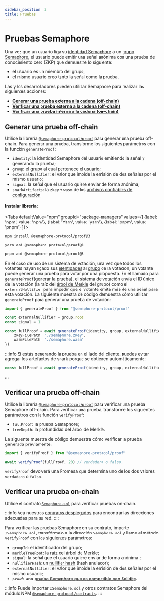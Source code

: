 ```yaml
---
sidebar_position: 3
title: Pruebas
---
```



# Pruebas Semaphore

Una vez que un usuario liga su [identidad Semaphore](/glossary#semaphore-identity) a un [grupo Semaphore](/glossary#semaphore-group), el usuario puede emitir una señal anónima con una prueba de conocimiento cero (ZKP) que demuestre lo siguiente:

-   el usuario es un miembro del grupo,
-   el mismo usuario creo tanto la señal como la prueba.

Las y los desarrolladores pueden utilizar Semaphore para realizar las siguientes acciones:

-   [**Generar una prueba externa a la cadena (off-chain)**](#generate-a-proof-off-chain)
-   [**Verificar una prueba externa a la cadena (off-chain)**](#verify-a-proof-off-chain)
-   [**Verificar una prueba interna a la cadena (on-chain)**](#verify-a-proof-on-chain)

## Generar una prueba off-chain

Utilice la librería [`@semaphore-protocol/proof`](https://github.com/semaphore-protocol/semaphore/tree/main/packages/proof) para generar una prueba off-chain.
Para generar una prueba, transforme los siguientes parámetros con la función `generateProof`:

-   `identity`: la identidad Semaphore del usuario emitiendo la señal y generando la prueba;
-   `group`: el grupo al cual pertenece el usuario;
-   `externalNullifier`: el valor que impide la emisión de dos señales por el mismo usuario;
-   `signal`: la señal que el usuario quiere enviar de forma anónima;
-   `snarkArtifacts`: la `zkey` y `wasm` de los [archivos confiables de configuración](/glossary/#trusted-setup-files).

#### Instalar librería:

<Tabs
defaultValue="npm"
groupId="package-managers"
values={[
{label: 'npm', value: 'npm'},
{label: 'Yarn', value: 'yarn'},
{label: 'pnpm', value: 'pnpm'}
]}>
<TabItem value="npm">

```bash
npm install @semaphore-protocol/proof@3
```

</TabItem>
<TabItem value="yarn">

```bash
yarn add @semaphore-protocol/proof@3
```
</TabItem>
<TabItem value="pnpm">

```bash
pnpm add @semaphore-protocol/proof@3
```

</TabItem>
</Tabs>

En el caso de uso de un sistema de votación, una vez que todos los votantes hayan ligado sus [identidades](/guides/identities#create-an-identity) al [grupo](/guides/groups) de la votación,
un votante puede generar una prueba para votar por una propuesta.
En el llamado para `generateProof`(generar la prueba), el sistema de votación envía el ID único de la votación (la raíz del [árbol de Merkle](/glossary/#merkle-tree/) del grupo) como el
`externalNullifier` para impedir que el votante emita más de una señal para esta votación.
La siguiente muestra de código demuestra cómo utilizar `generateProof` para generar una prueba de votación:

```ts
import { generateProof } from "@semaphore-protocol/proof"

const externalNullifier = group.root
const signal = 1

const fullProof = await generateProof(identity, group, externalNullifier, signal, {
    zkeyFilePath: "./semaphore.zkey",
    wasmFilePath: "./semaphore.wasm"
})
```

:::info
Si estás generando la prueba en el lado del cliente, puedes evitar agregar los artefactos de snark porque se obtienen automáticamente:

```ts
const fullProof = await generateProof(identity, group, externalNullifier, signal)
```
:::

## Verificar una prueba off-chain

Utilice la librería [`@semaphore-protocol/proof`](https://github.com/semaphore-protocol/semaphore/tree/main/packages/proof) para verificar una prueba Semaphore off-chain.
Para verificar una prueba, transforme los siguientes parámetros con la función `verifyProof`:

-   `fullProof`: la prueba Semaphore;
-   `treeDepth`: la profundidad del árbol de Merkle.

La siguiente muestra de código demuestra cómo verificar la prueba generada previamente:

```ts
import { verifyProof } from "@semaphore-protocol/proof"

await verifyProof(fullProof, 20) // verdadero o falso.
```

`verifyProof` devolverá una Promesa que determina uno de los dos valores `verdadero` o `falso`.

## Verificar una prueba on-chain

Utilice el contrato [`Semaphore.sol`](/technical-reference/contracts#semaphoresol) para verificar pruebas on-chain.

:::info
Vea nuestros [contratos desplegados](/deployed-contracts) para encontrar las direcciones adecuadas para su red.
::::

Para verificar las pruebas Semaphore en su contrato, importe `ISemaphore.sol`, transfórmelo a la dirección `Semaphore.sol` y llame el método `verifyProof` con los siguientes parámetros:

-   `groupId`: el identificador del grupo;
-   `merkleTreeRoot`: la raíz del árbol de Merkle;
-   `signal`: la señal que el usuario quiere enviar de forma anónima ;
-   `nullifierHash`: un [nullifier hash](#retrieve-a-nullifier-hash) (hash anulador);
-   `externalNullifier`: el valor que impide la emisión de dos señales por el mismo usuario;
-   `proof`: una [prueba Semaphore que es compatible con Solidity](#generate-a-solidity-compatible-proof).

:::info
Puede importar `ISemaphore.sol` y otros contratos Semaphore del módulo NPM [`@semaphore-protocol/contracts`](https://github.com/semaphore-protocol/semaphore/tree/main/packages/contracts).
:::
